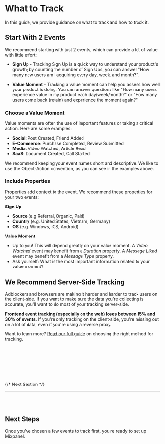 
# What to Track

In this guide, we provide guidance on what to track and how to track it.

## Start With 2 Events
We recommend starting with just 2 events, which can provide a lot of value with little effort:

* **Sign Up** - Tracking Sign Up is a quick way to understand your product's growth; by counting the number 
of Sign Ups, you can answer "How many new users am I acquiring every day, week, and month?".

* **Value Moment** - Tracking a value moment can help you assess how well your product is doing. You can
answer questions like "How many users experience value in my product each day/week/month?" or
"How many users come back (retain) and experience the moment again?".

### Choose a Value Moment

Value moments are often the use of important features or taking a critical action. Here are some examples:
* **Social**: Post Created, Friend Added
* **E-Commerce**: Purchase Completed, Review Submitted
* **Media**: Video Watched, Article Read
* **SaaS**: Document Created, Call Started

We recommend keeping your event names short and descriptive. We like to use the Object-Action convention, as you can see
in the examples above.

### Include Properties
Properties add context to the event. We recommend these properties for your two events:

**Sign Up**
  * **Source** (e.g Referral, Organic, Paid)
  * **Country** (e.g. United States, Vietnam, Germany) 
  * **OS** (e.g. Windows, iOS, Android) 

**Value Moment**
  * Up to you! This will depend greatly on your value moment. A *Video Watched* event may benefit from a *Duration* property. 
  A *Message Liked* event may benefit from a *Message Type* property. 
  * Ask yourself: What is the most important information related to your value moment?

## We Recommend Server-Side Tracking
Adblockers and browsers are making it harder and harder to track users on the client-side. 
If you want to make sure the data you're collecting is accurate, you'll want to do most of 
your tracking server-side.

**Frontend event tracking (especially on the web) loses between 15% and 30% of events**. 
If you're only tracking on the client-side, you're missing out on a lot of data, even if you're 
using a reverse proxy.

Want to learn more? [Read our full guide](/docs/tracking-methods/choosing-the-right-method/) on choosing the right method for tracking.

<br></br><br></br><br></br>

{/* Next Section */}

<hr></hr>
<br></br>

<div className="bg-base100 rounded-xl">
    <h2 className="text-2xl font-medium mb-2 color:bg-purple200">Next Steps</h2>
    <p>Once you've chosen a few events to track first, you're ready to set up Mixpanel.</p>
    <br></br>
    <ExtendedButton title="Start Quickstart Guide" link="/docs/quickstart/install-mixpanel"></ExtendedButton>
</div>